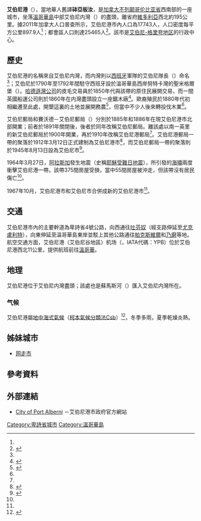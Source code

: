 {{noteTA
|1=zh-cn:不列颠哥伦比亚;zh-hk:卑詩;zh-mo:卑詩;zh-tw:英屬哥倫比亞
|2=zh-cn:托菲诺;zh-hk:吐芬奴;zh-mo:吐芬奴;zh-tw:托菲諾
}}
{{Infobox settlement
|name                   = 艾伯尼港
|native_name            = {{lang|en|Port Alberni}}
|official_name          = 
|settlement_type        = 市
|nickname               = 
|motto                  = 
|image_skyline          = Aerial view of the south end of Port Alberni.JPG
|imagesize              = 
|image_caption          = 艾伯尼港市南部航拍圖
|image_flag             = 
|image_seal             = 
|image_map              = 
|mapsize                = 
|map_caption            = 
|pushpin_map = Canada British Columbia<!-- the name of a location map as per http://en.wikipedia.org/wiki/Template:Location_map -->
|pushpin_label_position =<!-- the position of the pushpin label: left, right, top, bottom, none -->
|pushpin_map_caption    = 艾伯尼港在卑詩省內的位置
|pushpin_mapsize =
|coordinates_region     = CA-BC
|subdivision_type       = 國家
|subdivision_type1      = [[加拿大行政區劃|省]]
|subdivision_type2      = [[不列顛哥倫比亞省行政區劃|區域]]
|subdivision_name       = {{CAN}}
|subdivision_name1      = [[卑詩省|卑詩省]]
|subdivision_name2      = [[艾伯尼-格里夸地区|艾伯尼-格里夸地区]]
|leader_title           = 長官
|leader_name            = 約翰·道格拉斯<br>（{{lang|en|John Douglas}}）
|established_title      = 建制
|established_date       = 1912年3月12日（舊艾伯尼港設市）<ref name="GeoBCPA"/><br>1945年8月13日（艾伯尼設市）<ref name="GeoBCAlb"/><br>1967年10月（兩市合併）
|area_footnotes         = <ref name="2011census">{{Cite web |url=http://www12.statcan.gc.ca/census-recensement/2011/dp-pd/prof/details/page.cfm?Lang=E&Geo1=CSD&Code1=5923008&Geo2=CD&Code2=5923&Data=Count&SearchText=port%20alberni&SearchType=Begins&SearchPR=59&B1=All&Custom=&TABID=1 |title=Census Profile - Census Subdivision |accessdate=2014-02-25 |work=[[加拿大統計局|加拿大統計局]] |date=2014-01-08 |archive-date=2016-03-04 |archive-url=https://web.archive.org/web/20160304110119/http://www12.statcan.gc.ca/census-recensement/2011/dp-pd/prof/details/page.cfm?Lang=E&Geo1=CSD&Code1=5923008&Geo2=CD&Code2=5923&Data=Count&SearchText=port%20alberni&SearchType=Begins&SearchPR=59&B1=All&Custom=&TABID=1 |dead-url=no }}</ref>
|area_magnitude         = 
|area_total_km2         = 
|area_land_km2          = 19.76
|area_water_km2         = 
|area_water_percent     = 
|area_urban_km2         = 
|area_metro_km2         = 
|population_as_of       = 2011年
|population_footnotes   = <ref name="2011census" />
|population_note        = 
|population_total       = 17743
|population_metro       = 25465
|population_urban       = 
|population_density_km2 = 897.9 
|timezone               = [[太平洋時區|太平洋時區]]（PST）
|utc_offset             = -8
|timezone_DST           = [[太平洋時區|太平洋夏令時區]]（PDT）
|utc_offset_DST         = -7
|latd=49 |latm=14 |lats=2 |latNS=N
|longd=124 |longm=48 |longs=18 |longEW=W
|elevation_m            = 
|area_code              = 250
|website                = [http://portalberni.ca/ portalberni.ca]
|footnotes              = 
}}
'''艾伯尼港'''（{{lang-en|Port Alberni}}），當地華人舊譯'''砵亞板汝'''，是[[加拿大|加拿大]][[不列颠哥伦比亚省|不列颠哥伦比亚省]]西南部的一座城市，坐落[[溫哥華島|溫哥華島]]中部艾伯尼内灣（{{lang|en|Alberni Inlet}}）的盡頭，離省府[[維多利亞_(卑詩)|維多利亞]]西北約195公里。據2011年加拿大人口普查所示，艾伯尼港市內人口為17743人，人口密度每平方公里897.9人<ref name="2011census" />；都會區人口則達25465人<ref name="2011censusCA">{{Cite web |url=http://www12.statcan.gc.ca/census-recensement/2011/dp-pd/prof/details/page.cfm?Lang=E&Geo1=CMA&Code1=940&Geo2=PR&Code2=59&Data=Count&SearchText=port%20alberni&SearchType=Begins&SearchPR=59&B1=All&Custom=&TABID=1 |title=Census Profile - Census Agglomeration |accessdate=2014-02-25 |work=[[加拿大統計局|加拿大統計局]] |date=2014-01-08 |archive-date=2016-03-04 |archive-url=https://web.archive.org/web/20160304131134/http://www12.statcan.gc.ca/census-recensement/2011/dp-pd/prof/details/page.cfm?Lang=E&Geo1=CMA&Code1=940&Geo2=PR&Code2=59&Data=Count&SearchText=port%20alberni&SearchType=Begins&SearchPR=59&B1=All&Custom=&TABID=1 |dead-url=no }}</ref>。該市是[[艾伯尼-格里夸地区|艾伯尼-格里夸地区]]的行政中心。

== 歷史 ==
艾伯尼港的名稱來自艾伯尼内灣，而内灣則以[[西班牙|西班牙]]軍隊的艾伯尼隊長（{{lang|es|Pedro de Alberni}}）命名<ref name="GeoBCPA"/>；艾伯尼於1790年至1792年間駐守西班牙設於溫哥華島西岸努特卡灣的聖米格爾堡（{{lang|es|Fuerte San Miguel}}）。[[哈德遜灣公司|哈德遜灣公司]]的皮毛交易員於1850年代與該帶的原住民展開交易，而一間英國船運公司則於1860年在内灣盡頭設立一座鋸木廠<ref name="CE">{{Cite web |url=http://www.thecanadianencyclopedia.com/en/article/port-alberni/ |title=Port Alberni |accessdate=2014-02-25 |work=''The Canadian Encyclopedia'' |archive-date=2016-03-05 |archive-url=https://web.archive.org/web/20160305010117/http://www.thecanadianencyclopedia.com/en/article/port-alberni/ |dead-url=no }}</ref>。歐裔殖民於1880年代初相繼遷至此處，開墾這裏的土地並展開務農<ref name="PAhist">{{Cite web |url=http://www.portalberni.ca/centennial_history.html |title=History |accessdate=2014-02-25 |work=艾伯尼港市政府 |deadurl=yes |archiveurl=https://web.archive.org/web/20140302140338/http://www.portalberni.ca/centennial_history.html |archivedate=2014-03-02 }}</ref>，但當中不少人後來轉投伐木業<ref name="CE"/>。

艾伯尼郵局和賽沃德－艾伯尼郵局（{{lang|en|Sayward Alberni Post Office}}）分別於1885年和1886年在現艾伯尼港市北部開業；前者於1891年關閉後，後者於同年改稱艾伯尼郵局。離該處以南一英里的新艾伯尼郵局於1900年開業，再於1910年改稱艾伯尼港郵局<ref name="GeoBCPA"/>。艾伯尼港郵局一帶的聚落於1912年3月12日正式建制為艾伯尼港市<ref name="GeoBCPA">{{Cite web |url=http://apps.gov.bc.ca/pub/bcgnws/names/19255.html |title=BC Geographical Names: Port Alberni (city) |accessdate=2014-02-25 |work=GeoBC |archive-date=2016-03-04 |archive-url=https://web.archive.org/web/20160304133248/http://apps.gov.bc.ca/pub/bcgnws/names/19255.html |dead-url=no }}</ref>，而艾伯尼郵局一帶的聚落則於1945年8月13日設為艾伯尼市<ref name="GeoBCAlb">{{Cite web |url=http://apps.gov.bc.ca/pub/bcgnws/names/541.html |title=BC Geographical Names: Alberni |accessdate=2014-02-25 |work=GeoBC |archive-date=2014-03-01 |archive-url=https://web.archive.org/web/20140301232117/http://apps.gov.bc.ca/pub/bcgnws/names/541.html |dead-url=no }}</ref>。

1964年3月27日，[[阿拉斯加|阿拉斯加]]發生地震（史稱[[耶穌受難日地震|耶穌受難日地震]]），所引發的[[海嘯|海嘯]]兩度衝擊艾伯尼港一帶。該帶375間房屋受損，當中55間房屋被沖走，但該帶沒有居民傷亡<ref name="CE"/>。

1967年10月，艾伯尼港市和艾伯尼市合併成新的艾伯尼港市<ref name="GeoBCPA"/>。

== 交通 ==
艾伯尼港市內的主要幹道為卑詩省4號公路，向西通往[[吐芬奴|吐芬奴]]（經支路伸延至[[尤克盧利特|尤克盧利特]]），向東伸延至溫哥華島東岸並駁上其他公路通往[[帕克斯維爾|帕克斯維爾]]和[[乃磨|乃磨]]等地。航空交通方面，艾伯尼港（艾伯尼谷地區）机场（{{lang|en|Port Alberni (Alberni Valley Regional) Airport}}，IATA代碼：YPB）位於艾伯尼港西北11公里，提供航班前往[[溫哥華|溫哥華]]。

== 地理 ==
艾伯尼港位于艾伯尼内灣盡頭；該處也是蘇馬斯河（{{lang|en|Soomas River}}）匯入艾伯尼内灣所在。

=== 气候 ===
艾伯尼港屬[[地中海式氣候|地中海式氣候]]（[[柯本氣候分類法|柯本氣候分類法]]Csb）<ref>{{Cite web |url=http://en.climate-data.org/location/10668/ |title=Climate: Port Alberni |accessdate=2014-02-25 |work=climate-data.org |archive-date=2016-03-04 |archive-url=https://web.archive.org/web/20160304051604/http://en.climate-data.org/location/10668/ |dead-url=no }}</ref>，冬季多雨，夏季乾燥炎熱。

<!--Infobox begins-->{{Weather box
|location = 艾伯尼港（1981-2010年平均数据，1917年至今极端数据）
|metric first = Y
|single line = Y
|Jan maximum humidex = 14.7
|Feb maximum humidex = 17.1
|Mar maximum humidex = 20.1
|Apr maximum humidex = 28.0
|May maximum humidex = 36.5
|Jun maximum humidex = 48.8
|Jul maximum humidex = 39.4
|Aug maximum humidex = 41.3
|Sep maximum humidex = 36.2
|Oct maximum humidex = 28.2
|Nov maximum humidex = 18.5
|Dec maximum humidex = 17.1
|year maximum humidex = 48.8
|Jan record high C = 15.6
|Feb record high C = 19.4
|Mar record high C = 24.2
|Apr record high C = 30.6
|May record high C = 34.1
|Jun record high C = 42.7
|Jul record high C = 41.1
|Aug record high C = 39.4
|Sep record high C = 35.6
|Oct record high C = 27.8
|Nov record high C = 20.6
|Dec record high C = 16.7
|year record high C = 42.7
|Jan high C = 5.4
|Feb high C = 7.4
|Mar high C = 11.5
|Apr high C = 14.2
|May high C = 18.0
|Jun high C = 20.7
|Jul high C = 24.2
|Aug high C = 25.5
|Sep high C = 22.3
|Oct high C = 14.9
|Nov high C = 8.1
|Dec high C = 4.5
|year high C = 14.7
|Jan mean C = 3.0
|Feb mean C = 3.8
|Mar mean C = 6.4
|Apr mean C = 8.7
|May mean C = 12.0
|Jun mean C = 14.9
|Jul mean C = 17.4
|Aug mean C = 18.0
|Sep mean C = 14.9
|Oct mean C = 10.0
|Nov mean C = 5.3
|Dec mean C = 2.4
|year mean C = 9.7
|Jan low C = 0.5
|Feb low C = 0.1
|Mar low C = 1.3
|Apr low C = 3.2
|May low C = 6.1
|Jun low C = 8.9
|Jul low C = 10.6
|Aug low C = 10.5
|Sep low C = 7.5
|Oct low C = 5.1
|Nov low C = 2.5
|Dec low C = 0.4
|year low C = 4.7
|Jan record low C = -21.7
|Feb record low C = -15.6
|Mar record low C = -13.9
|Apr record low C = -7.8
|May record low C = -5.6
|Jun record low C = 0.0
|Jul record low C = 2.2
|Aug record low C = 1.1
|Sep record low C = -3.9
|Oct record low C = -8.5
|Nov record low C = -16.8
|Dec record low C = -17.4
|year record low C = -21.7
|Jan chill = -17.8
|Feb chill = -16.4
|Mar chill = -11.7
|Apr chill = -3.3
|May chill = -1.1
|Jun chill = 1.7
|Jul chill = 5.3
|Aug chill = 2.2
|Sep chill = -2.2
|Oct chill = -6.9
|Nov chill = -19.6
|Dec chill = -17.2
|year chill = -19.6
|precipitation colour = green
|Jan precipitation mm = 290.9
|Feb precipitation mm = 255.3
|Mar precipitation mm = 190.1
|Apr precipitation mm = 126.6
|May precipitation mm = 78.5
|Jun precipitation mm = 55.3
|Jul precipitation mm = 26.1
|Aug precipitation mm = 38.5
|Sep precipitation mm = 49.1
|Oct precipitation mm = 204.4
|Nov precipitation mm = 316.6
|Dec precipitation mm = 276.0
|year precipitation mm = 1907.3
|rain colour = green
|Jan rain mm = 275.7
|Feb rain mm = 234.6
|Mar rain mm = 180.6
|Apr rain mm = 125.6
|May rain mm = 78.5
|Jun rain mm = 55.3
|Jul rain mm = 26.1
|Aug rain mm = 38.5
|Sep rain mm = 49.1
|Oct rain mm = 203.3
|Nov rain mm = 305.9
|Dec rain mm = 255.9
|year rain mm = 1829.0
|Jan snow cm = 15.4
|Feb snow cm = 22.2
|Mar snow cm = 10.1
|Apr snow cm = 1.0
|May snow cm = 0.0
|Jun snow cm = 0.0
|Jul snow cm = 0.0
|Aug snow cm = 0.0
|Sep snow cm = 0.0
|Oct snow cm = 1.1
|Nov snow cm = 9.6
|Dec snow cm = 20.7
|year snow cm = 80.0
|time day = 15:00 LST
|Jan humidity = 88.3
|Feb humidity = 77.5
|Mar humidity = 65.8
|Apr humidity = 58.6
|May humidity = 59.4
|Jun humidity = 57.7
|Jul humidity = 52.7
|Aug humidity = 47.7
|Sep humidity = 52.5
|Oct humidity = 70.8
|Nov humidity = 83.6
|Dec humidity = 87.5
|year humidity = 66.8
|unit precipitation days = 0.2 mm
|Jan precipitation days = 20.0
|Feb precipitation days = 17.3
|Mar precipitation days = 17.7
|Apr precipitation days = 17.9
|May precipitation days = 14.5
|Jun precipitation days = 12.4
|Jul precipitation days = 6.7
|Aug precipitation days = 6.9
|Sep precipitation days = 8.6
|Oct precipitation days = 15.6
|Nov precipitation days = 21.6
|Dec precipitation days = 19.6
|year precipitation days = 178.5
|unit rain days = 0.2 mm
|Jan rain days = 18.4
|Feb rain days = 15.2
|Mar rain days = 17.2
|Apr rain days = 17.9
|May rain days = 14.5
|Jun rain days = 12.4
|Jul rain days = 6.7
|Aug rain days = 6.9
|Sep rain days = 8.6
|Oct rain days = 15.5
|Nov rain days = 21.0
|Dec rain days = 17.1
|year rain days= 171.3
|unit snow days = 0.2 cm
|Jan snow days = 3.4
|Feb snow days = 3.6
|Mar snow days = 2.6
|Apr snow days = 0.5
|May snow days = 0.0
|Jun snow days = 0.0
|Jul snow days = 0.0
|Aug snow days = 0.0
|Sep snow days = 0.0
|Oct snow days = 0.1
|Nov snow days = 1.9
|Dec snow days = 5.1
|year snow days = 17.2
|Jan sun = 24.3
|Feb sun = 58.1
|Mar sun = 111.8
|Apr sun = 150.5
|May sun = 191.4
|Jun sun = 193.8
|Jul sun = 262.8
|Aug sun = 262.6
|Sep sun = 195.8
|Oct sun = 103.1
|Nov sun = 35.0
|Dec sun = 22.1
|year sun = 1611.2
|Jan percentsun = 9.0
|Feb percentsun = 20.4
|Mar percentsun = 30.4
|Apr percentsun = 36.6
|May percentsun = 40.3
|Jun percentsun = 40.0
|Jul percentsun = 53.7
|Aug percentsun = 58.8
|Sep percentsun = 51.6
|Oct percentsun = 30.7
|Nov percentsun = 12.7
|Dec percentsun = 8.6
|year percentsun = 32.8
|source 1 = [[加拿大环境部|加拿大环境部]]<ref name=metadata >{{cite web |url=http://www.climate.weatheroffice.gc.ca/climate_normals/station_metadata_e.html?StnId=264 |title=Calculation Information for 1981 to 2010 Canadian Normals Data |publisher=Environment Canada |access-date=July 9, 2013 |archive-date=2014-01-26 |archive-url=https://archive.is/20140126231627/http://www.climate.weatheroffice.gc.ca/climate_normals/station_metadata_e.html?StnId=264 |dead-url=no }}</ref><ref name="Port Alberni">{{cite web
|url= http://climate.weather.gc.ca/historical_data/search_historic_data_stations_e.html?searchType=stnName&timeframe=1&txtStationName=port+alberni&searchMethod=contains&StartYear=1840&EndYear=2016&optLimit=specDate&Year=1917&Month=7&Day=30&selRowPerPage=25
|title= Port Alberni
|publisher= [[Environment_Canada|Environment Canada]]
|access-date= 30 August 2016
|archive-date= 2021-12-15
|archive-url= https://web.archive.org/web/20211215080555/https://climate.weather.gc.ca/historical_data/search_historic_data_stations_e.html?searchType=stnName&timeframe=1&txtStationName=port+alberni&searchMethod=contains&StartYear=1840&EndYear=2016&optLimit=specDate&Year=1917&Month=7&Day=30&selRowPerPage=25
|dead-url= no
}}</ref><ref name="Port Alberni Redford">{{cite web
|url= http://climate.weather.gc.ca/historical_data/search_historic_data_stations_e.html?searchType=stnName&timeframe=1&txtStationName=port+alberni+redford&searchMethod=contains&optLimit=yearRange&StartYear=1840&EndYear=2016&Year=2016&Month=8&Day=30&selRowPerPage=25
|title= Port Alberni Redford
|publisher= [[Environment_Canada|Environment Canada]]
|access-date= 30 August 2016
|archive-date= 2021-12-15
|archive-url= https://web.archive.org/web/20211215080555/https://climate.weather.gc.ca/historical_data/search_historic_data_stations_e.html?searchType=stnName&timeframe=1&txtStationName=port+alberni+redford&searchMethod=contains&optLimit=yearRange&StartYear=1840&EndYear=2016&Year=2016&Month=8&Day=30&selRowPerPage=25
|dead-url= no
}}</ref><ref name="Port Alberni (Aut)">{{cite web
|url= http://climate.weather.gc.ca/historical_data/search_historic_data_stations_e.html?searchType=stnName&timeframe=1&txtStationName=port+alberni+%28aut%29&searchMethod=contains&optLimit=yearRange&StartYear=1840&EndYear=2016&Year=2016&Month=8&Day=30&selRowPerPage=25
|title= Port Alberni (Aut)
|publisher= [[Environment_Canada|Environment Canada]]
|access-date= 30 August 2016
|archive-date= 2021-12-15
|archive-url= https://web.archive.org/web/20211215080556/https://climate.weather.gc.ca/historical_data/search_historic_data_stations_e.html?searchType=stnName&timeframe=1&txtStationName=port+alberni+(aut)&searchMethod=contains&optLimit=yearRange&StartYear=1840&EndYear=2016&Year=2016&Month=8&Day=30&selRowPerPage=25
|dead-url= no
}}</ref>
|date=9 March 2013
}}<!--Infobox ends-->

== 姊妹城市 ==
* {{JPN}}[[网走市|网走市]]

== 參考資料 ==
{{reflist}}

== 外部連結 ==
{{commonscat|Port Alberni}}
*{{en}}[http://www.portalberni.ca/ City of Port Alberni] {{Wayback|url=http://www.portalberni.ca/ |date=20210509045109 }}－艾伯尼港市政府官方網站

{{不列颠哥伦比亚省行政区划}}

[[Category:卑詩省城市|Category:卑詩省城市]]
[[Category:溫哥華島|Category:溫哥華島]]